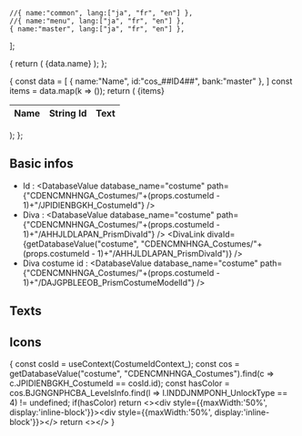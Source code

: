 

    //{ name:"common", lang:["ja", "fr", "en"] },
    //{ name:"menu", lang:["ja", "fr", "en"] },
    { name:"master", lang:["ja", "fr", "en"] },
  ];

{
  return (
    <tr>
    <td>{data.name}</td>
    <td><CostumeLanguageLink bank={data.bank} id={data.id} language={language} /></td>
    <td><CostumeString bank={data.bank} id={data.id} language={language} /></td>
    </tr>
  );
};

{
  const data = 
  [
    {
      name:"Name",
      id:"cos_##ID4##",
      bank:"master"
    },
  ]
  const items = data.map(k => (<CostumeTextTableRow data={k} language={language} />));
  return (
    <table>
    <thead>
    <tr>
    <th>Name</th>
    <th>String Id</th>
    <th>Text</th>
    </tr>
    </thead>
    <tbody>
    {items}
    </tbody>
    </table>
  );
};


<LanguageContext files={languagesFiles}>

<CostumeIdContext costumeId={{id:props.costumeId}}>

<div style={{position:'relative'}}><div style={{position: 'absolute',top:'0px', right:'-10%', width:'40%'}}><CostumeImage type="costume" /></div></div>


## Basic infos

* Id : <DatabaseValue database_name="costume" path={"CDENCMNHNGA_Costumes/"+(props.costumeId - 1)+"/JPIDIENBGKH_CostumeId"} />
* Diva : <DatabaseValue database_name="costume" path={"CDENCMNHNGA_Costumes/"+(props.costumeId - 1)+"/AHHJLDLAPAN_PrismDivaId"} /> <DivaLink divaId={getDatabaseValue("costume", "CDENCMNHNGA_Costumes/"+(props.costumeId - 1)+"/AHHJLDLAPAN_PrismDivaId")} />
* Diva costume id : <DatabaseValue database_name="costume" path={"CDENCMNHNGA_Costumes/"+(props.costumeId - 1)+"/DAJGPBLEEOB_PrismCostumeModelId"} />

## Texts

<Tabs groupId="language">
  <TabItem value="ja" label="Japanese" default>
    <CostumeTextTable language="ja" />
  </TabItem>
  <TabItem value="fr" label="French">
    <CostumeTextTable language="fr" />
  </TabItem>
  <TabItem value="en" label="English">
    <CostumeTextTable language="en" />
  </TabItem>
</Tabs>

## Icons

{
  const cosId = useContext(CostumeIdContext_);
  const cos = getDatabaseValue("costume", "CDENCMNHNGA_Costumes").find(c => c.JPIDIENBGKH_CostumeId == cosId.id);
  const hasColor = cos.BJGNGNPHCBA_LevelsInfo.find(l => l.INDDJNMPONH_UnlockType == 4) != undefined;
  if(hasColor)
    return <><div style={{maxWidth:'50%', display:'inline-block'}}><CostumeImage type={p.type} /></div><div style={{maxWidth:'50%', display:'inline-block'}}><CostumeImage type={p.type} colorId="1" /></div></>
  return <><CostumeImage type={p.type} /></>
}

<Tabs groupId="costumeIcon">
  <TabItem value="costume" label="Costume" default>
    <CostumeImageWithColor type="costume" />
  </TabItem>
  <TabItem value="s_size" label="S size" default>
    <CostumeImageWithColor type="s_size" />
  </TabItem>
  <TabItem value="m_size" label="M size" default>
    <CostumeImageWithColor type="m_size" />
  </TabItem>
  <TabItem value="l_size" label="L size" default>
    <CostumeImageWithColor type="l_size" />
  </TabItem>
  <TabItem value="ps" label="PS" default>
    <CostumeImageWithColor type="ps" />
  </TabItem>
</Tabs>


</CostumeIdContext>

</LanguageContext>
